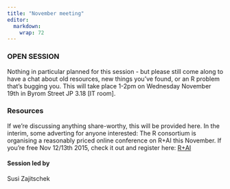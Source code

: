 ```yaml
---
title: "November meeting"
editor:
  markdown: 
    wrap: 72
---
```


### OPEN SESSION

Nothing in particular planned for this session - but please still come along to have a chat about old resources, new things you've found, or an R problem that's bugging you.  This will take place  1-2pm on Wednesday November 19th in Byrom Street JP 3.18 [IT room].

   
### Resources

If we're discussing anything share-worthy, this will be provided here.
In the interim, some adverting for anyone interested: The R consortium is organising a reasonably priced online conference on R+AI this November. If you're free Nov 12/13th 2015, check it out and register here: [R+AI](https://rconsortium.github.io/RplusAI_website/)

    
#### Session led by

Susi Zajitschek